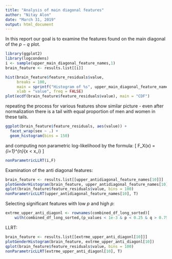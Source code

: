 ```yaml
---
title: "Analysis of main diagonal features"
author: "Nitay Alon"
date: "March 31, 2019"
output: html_document
---
```

In this report our goal is to examine the features found on the main diagonal of the $p-q$ plot.
```r
library(ggplot2)
library(logcondens)
i <- sample(upper_main_diagonal_feature_names,1)
brain_feature <- results.list[[i]]
```

```r
hist(brain_feature$feature_residuals$value, 
     breaks = 100,
     main = sprintf("Histogram of %s", upper_main_diagonal_feature_names[1]),
     xlab = "value", freq = FALSE)
plot(ecdf(brain_feature$feature_residuals$value), main = "CDF")
```

repeating the process for various features show similar picture - even after normalization there is a tail with equal proportion of men and women in these tails.

```r
ggplot(brain_feature$feature_residuals, aes(value)) + 
  facet_wrap(sex ~ .) +
  geom_histogram(bins = 150)
```

and computing non parametric log-likelihood by the formula:
\[
F_X(x) = \sum_{i=1}^{n}\mathbf{1}_{x < x_i}\frac{1}{n}
\]

```r
nonParametricLLRT(i,F)
```

Examination of the anti diagonal features:
```r
brain_feature <- results.list[[upper_antidiagonal_feature_names[10]]]
plotGenderHistogram(brain_feature, upper_antidiagonal_feature_names[10])
qplot(brain_feature$feature_residuals$value, bins = 100)
nonParametricLLRT(upper_antidiagonal_feature_names[10], T)
```

Selecting significant features with low $p$ and high $p$:
```r
extrme_upper_anti_diagonl <- rownames(combined_df_long_sorted)[
    with(combined_df_long_sorted,(p_values < 1e-3 & p < 0.25 & q > 0.75))]  
```
LLRT:
```r
brain_feature <- results.list[[extrme_upper_anti_diagonl[10]]]
plotGenderHistogram(brain_feature, extrme_upper_anti_diagonl[10])
qplot(brain_feature$feature_residuals$value, bins = 100)
nonParametricLLRT(extrme_upper_anti_diagonl[10], T)
```

